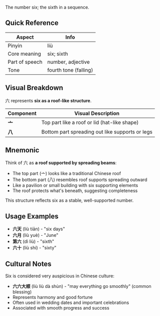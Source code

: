 The number six; the sixth in a sequence.

## Quick Reference

| Aspect         | Info                   |
| -------------- | ---------------------- |
| Pinyin         | liù                    |
| Core meaning   | six; sixth             |
| Part of speech | number, adjective      |
| Tone           | fourth tone (falling)  |

## Visual Breakdown

六 represents **six as a roof-like structure**.

| Component | Visual Description                                             |
| --------- | -------------------------------------------------------------- |
| **亠**    | Top part like a roof or lid (hat-like shape)                  |
| **八**    | Bottom part spreading out like supports or legs               |

## Mnemonic

Think of 六 as **a roof supported by spreading beams**:

- The top part (亠) looks like a traditional Chinese roof
- The bottom part (八) resembles roof supports spreading outward
- Like a pavilion or small building with six supporting elements
- The roof protects what's beneath, suggesting completeness

This structure reflects six as a stable, well-supported number.

## Usage Examples

- **六天** (liù tiān) - "six days"
- **六月** (liù yuè) - "June"
- **第六** (dì liù) - "sixth"
- **六十** (liù shí) - "sixty"

## Cultural Notes

Six is considered very auspicious in Chinese culture:
- **六六大顺** (liù liù dà shùn) - "may everything go smoothly" (common blessing)
- Represents harmony and good fortune
- Often used in wedding dates and important celebrations
- Associated with smooth progress and success
